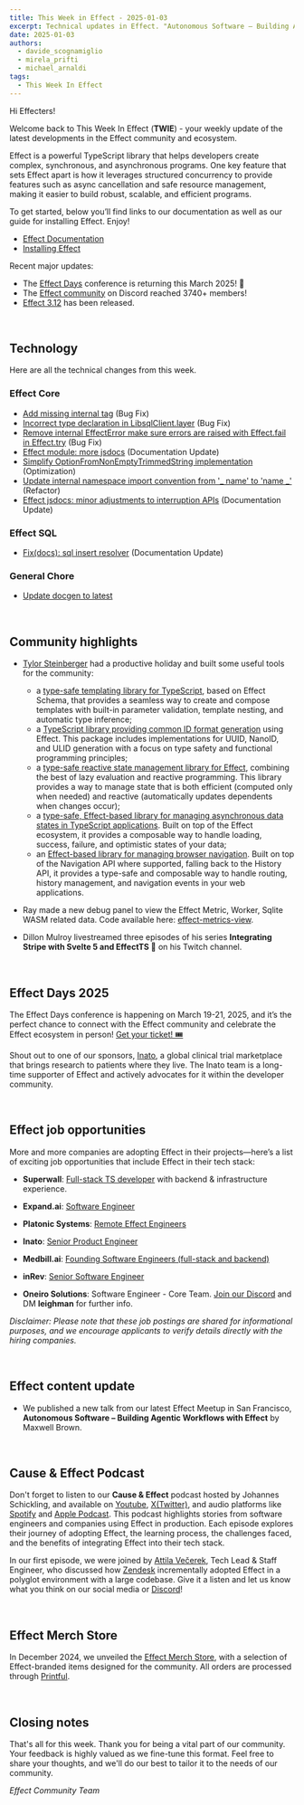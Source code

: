 ```yaml
---
title: This Week in Effect - 2025-01-03
excerpt: Technical updates in Effect. "Autonomous Software – Building Agentic Workflows with Effect" talk by Maxwell Brown.
date: 2025-01-03
authors:
  - davide_scognamiglio
  - mirela_prifti
  - michael_arnaldi
tags:
  - This Week In Effect
---
```



Hi Effecters!

Welcome back to This Week In Effect (**TWIE**) - your weekly update of the latest developments in the Effect community and ecosystem.

Effect is a powerful TypeScript library that helps developers create complex, synchronous, and asynchronous programs. One key feature that sets Effect apart is how it leverages structured concurrency to provide features such as async cancellation and safe resource management, making it easier to build robust, scalable, and efficient programs.

To get started, below you’ll find links to our documentation as well as our guide for installing Effect. Enjoy!

- [Effect Documentation](/docs/getting-started/introduction/)
- [Installing Effect](/docs/getting-started/installation/)

Recent major updates:

- The [Effect Days](https://effect.website/events/effect-days) conference is returning this March 2025! 🎉
- The [Effect community](https://discord.gg/effect-ts) on Discord reached 3740+ members!
- [Effect 3.12](https://effect.website/blog/releases/effect/312) has been released.

&nbsp;
## Technology

Here are all the technical changes from this week.

### Effect Core
- [Add missing internal tag](https://github.com/Effect-TS/effect/pull/4198) (Bug Fix)
- [Incorrect type declaration in LibsqlClient.layer](https://github.com/Effect-TS/effect/pull/4185) (Bug Fix)
- [Remove internal EffectError make sure errors are raised with Effect.fail in Effect.try](https://github.com/Effect-TS/effect/pull/4202) (Bug Fix)
- [Effect module: more jsdocs](https://github.com/Effect-TS/effect/pull/4204) (Documentation Update)
- [Simplify OptionFromNonEmptyTrimmedString implementation](https://github.com/Effect-TS/effect/pull/4205) (Optimization)
- [Update internal namespace import convention from '_ name' to 'name _'](https://github.com/Effect-TS/effect/pull/4207) (Refactor)
- [Effect jsdocs: minor adjustments to interruption APIs](https://github.com/Effect-TS/effect/pull/4208) (Documentation Update)

### Effect SQL
- [Fix(docs): sql insert resolver](https://github.com/Effect-TS/effect/pull/4203) (Documentation Update)

### General Chore
- [Update docgen to latest](https://github.com/Effect-TS/effect/pull/4206)


&nbsp;
## Community highlights

- [Tylor Steinberger](https://github.com/TylorS) had a productive holiday and built some useful tools for the community:
   - a [type-safe templating library for TypeScript](https://github.com/TylorS/templeffect), based on Effect Schema, that provides a seamless way to create and compose templates with built-in parameter validation, template nesting, and automatic type inference;
   - a [TypeScript library providing common ID format generation](https://github.com/TylorS/typed-id) using Effect. This package includes implementations for UUID, NanoID, and ULID generation with a focus on type safety and functional programming principles;
   - a [type-safe reactive state management library for Effect](https://github.com/TylorS/typed-lazy-ref), combining the best of lazy evaluation and reactive programming. This library provides a way to manage state that is both efficient (computed only when needed) and reactive (automatically updates dependents when changes occur);
   - a [type-safe, Effect-based library for managing asynchronous data states in TypeScript applications](https://github.com/TylorS/typed-async-data). Built on top of the Effect ecosystem, it provides a composable way to handle loading, success, failure, and optimistic states of your data;
   - an [Effect-based library for managing browser navigation](https://github.com/TylorS/typed-navigation). Built on top of the Navigation API where supported, falling back to the History API, it provides a type-safe and composable way to handle routing, history management, and navigation events in your web applications.

- Ray made a new debug panel to view the Effect Metric, Worker, Sqlite WASM related data. Code available here: [effect-metrics-view](https://codesandbox.io/p/sandbox/effect-metrics-view-8xxsvx?file=%2Fsrc%2FApp.js).
<Tweet id="1875067265290494154" />

- Dillon Mulroy livestreamed three episodes of his series **Integrating Stripe with Svelte 5 and EffectTS 🚀** on his Twitch channel.
  <TwitchPlayerNonInteractive video="2339750519" />

&nbsp;
## Effect Days 2025
The Effect Days conference is happening on March 19-21, 2025, and it’s the perfect chance to connect with the Effect community and celebrate the Effect ecosystem in person! [Get your ticket! 🎟️](https://effect.website/events/effect-days)

Shout out to one of our sponsors, [Inato](https://inato.com/), a global clinical trial marketplace that brings research to patients where they live. The Inato team is a long-time supporter of Effect and actively advocates for it within the developer community.

&nbsp;
## Effect job opportunities

More and more companies are adopting Effect in their projects—here’s a list of exciting job opportunities that include Effect in their tech stack:

- **Superwall**: [Full-stack TS developer](https://twitter.com/jakemor/status/1854248980454228411) with backend & infrastructure experience.

- **Expand.ai**: [Software Engineer](https://twitter.com/getexpandai/status/1858674403430854823)

- **Platonic Systems**: [Remote Effect Engineers](https://twitter.com/platonicsystems/status/1861470819861311945)

- **Inato**: [Senior Product Engineer](https://jobs.lever.co/inato/2bbbe759-d4ce-4cc4-8267-8bc998189469)

- **Medbill.ai**: [Founding Software Engineers (full-stack and backend)](https://www.linkedin.com/posts/codingtom_medbill-ai-activity-7260092522708762624-N7TH)

- **inRev**: [Senior Software Engineer](https://jobs.gusto.com/postings/inrev-llc-senior-full-stack-engineer-332c0453-fd2d-457f-b30c-f5a0e999cbc5)

- **Oneiro Solutions**: Software Engineer - Core Team. [Join our Discord](https://discord.com/channels/795981131316985866/796153351372275743) and DM **leighman** for further info.

*Disclaimer: Please note that these job postings are shared for informational purposes, and we encourage applicants to verify details directly with the hiring companies.*

&nbsp;
## Effect content update

- We published a new talk from our latest Effect Meetup in San Francisco, **Autonomous Software – Building Agentic Workflows with Effect** by Maxwell Brown.

  <YouTube
    id="https://www.youtube.com/embed/6FIpuJVKxKE?si=OZPQ04AANUOpQBNP"
    title="Autonomous Software – Building Agentic Workflows with Effect | Maxwell Brown (Effect Meetup SF '24)"
  />

&nbsp;
## Cause & Effect Podcast
Don't forget to listen to our **Cause & Effect** podcast hosted by Johannes Schickling, and available on [Youtube](https://www.youtube.com/@effect-ts), [X(Twitter)](https://x.com/EffectTS_/status/1861446144137531585), and audio platforms like [Spotify](https://open.spotify.com/episode/7Bkn7A8EXnoqWWmI0czAdz) and [Apple Podcast](https://podcasts.apple.com/us/podcast/cause-effect/id1781879869). This podcast highlights stories from software engineers and companies using Effect in production. Each episode explores their journey of adopting Effect, the learning process, the challenges faced, and the benefits of integrating Effect into their tech stack.

In our first episode, we were joined by [Attila Večerek](https://x.com/attilavecerek), Tech Lead & Staff Engineer, who discussed how [Zendesk](https://www.zendesk.com) incrementally adopted Effect in a polyglot environment with a large codebase. Give it a listen and let us know what you think on our social media or [Discord](https://discord.gg/effect-ts)!

<YouTube
  id="https://youtu.be/rNAqPHBQFEQ"
  title="Adopting Effect at Zendesk w/ Attila Večerek | Cause & Effect #1"
/>

&nbsp;
## Effect Merch Store
In December 2024, we unveiled the [Effect Merch Store](https://effect.website/merch), with a selection of Effect-branded items designed for the community. All orders are processed through [Printful](https://www.printful.com/).
  <Tweet id="1868605126862385238" />

&nbsp;
## Closing notes

That's all for this week. Thank you for being a vital part of our community. Your feedback is highly valued as we fine-tune this format. Feel free to share your thoughts, and we'll do our best to tailor it to the needs of our community.

_Effect Community Team_
